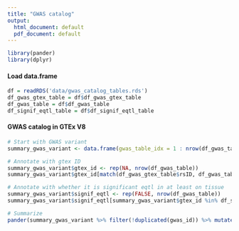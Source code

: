 ```yaml
---
title: "GWAS catalog"
output:
  html_document: default
  pdf_document: default
---
```


```r
library(pander)
library(dplyr)
```
  
#### Load data.frame
```r
df = readRDS('data/gwas_catalog_tables.rds')
df_gwas_gtex_table = df$df_gwas_gtex_table
df_gwas_table = df$df_gwas_table
df_signif_eqtl_table = df$df_signif_eqtl_table
```

#### GWAS catalog in GTEx V8

```r
# Start with GWAS variant
summary_gwas_variant <- data.frame(gwas_table_idx = 1 : nrow(df_gwas_table), gwas_id = df_gwas_table$rsID)

# Annotate with gtex ID
summary_gwas_variant$gtex_id <- rep(NA, nrow(df_gwas_table))
summary_gwas_variant$gtex_id[match(df_gwas_gtex_table$rsID, df_gwas_table$rsID)] <- df_gwas_gtex_table$GTExID

# Annotate with whether it is significant eqtl in at least on tissue
summary_gwas_variant$signif_eqtl <- rep(FALSE, nrow(df_gwas_table))
summary_gwas_variant$signif_eqtl[summary_gwas_variant$gtex_id %in% df_signif_eqtl_table$GTExID] <- TRUE

# Summarize
pander(summary_gwas_variant %>% filter(!duplicated(gwas_id)) %>% mutate(gtex_variant = !is.na(gtex_id), gwas_variant = T) %>% group_by(gwas_variant, gtex_variant, signif_eqtl) %>% summarise(count = n()) %>% ungroup() %>% mutate(gwas_total = sum(count[gwas_variant]), gtex_total = sum(count[gtex_variant]), signif_eqtl_total = sum(count[signif_eqtl])) %>% mutate(tag_rate = gtex_total / gwas_total, signif_eqtl_rate = signif_eqtl_total / gtex_total))
```
